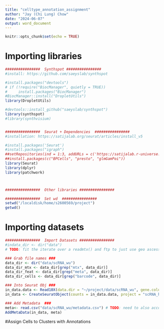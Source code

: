 ```yaml
---
title: "celltype_annotation_assignment"
author: "Jay (Chi Lung) Chow"
date: "2024-06-07"
output: word_document
---
```


```r
knitr::opts_chunk$set(echo = TRUE)
```

# Importing libraries

```r

################  Synthspot ################
#install: https://github.com/saeyslab/synthspot

#install.packages("devtools")
# if (!require("BiocManager", quietly = TRUE))
#     install.packages("BiocManager")
#BiocManager::install("DropletUtils")
library(DropletUtils)

#devtools::install_github("saeyslab/synthspot")
library(synthspot)
#library(synthvisium)


################  Seurat + Dependencies  ################
#installation: https://satijalab.org/seurat/articles/install_v5

#install.packages('Seurat')
#install.packages("igraph")
##setRepositories(ind = 1:3, addURLs = c('https://satijalab.r-universe.dev', 'https://bnprks.r-universe.dev/'))
##install.packages(c("BPCells", "presto", "glmGamPoi"))
library(Seurat)
library(dplyr)
library(patchwork)



################  Other libraries ################  

################  Set wd  ################  
setwd("/localdisk/home/s2600569/project")
getwd()

```
# Importing datasets

```r

################  Import Datasets ################  
#indata_dir <- dir("data")
# TODO: fit the iterate over a readmtx() and ftp to just use geo ascessions https://github.com/satijalab/seurat/issues/4096

### Grab file names ###
data_dir <- dir("data/scRNA_wu") 
data_dir_mtx <- data_dir[grep("mtx", data_dir)]
data_dir_feat <- data_dir[grep("meta", data_dir)]
data_dir_cells <- data_dir[grep("barcode", data_dir)]

### Into Seurat Obj ###
in_data.data <- Read10X(data.dir = "~/project/data/scRNA_wu", gene.column=1) # TODO: need to also account for diff gene column. see https://github.com/satijalab/seurat/issues/1388
in_data <- CreateSeuratObject(counts = in_data.data, project = "scRNA_humanbreastcancer", min.cells = 3, min.features = 200)# TODO: ask if need to alter min.cells and min.features

### Add Metadata  ###
meta<- read.csv("data/scRNA_wu/metadata.csv") # TODO: need to also account for diff metadata file
AddMetaData(in_data, meta)

```

#Assign Cells to Clusters with Annotations

```r



```


